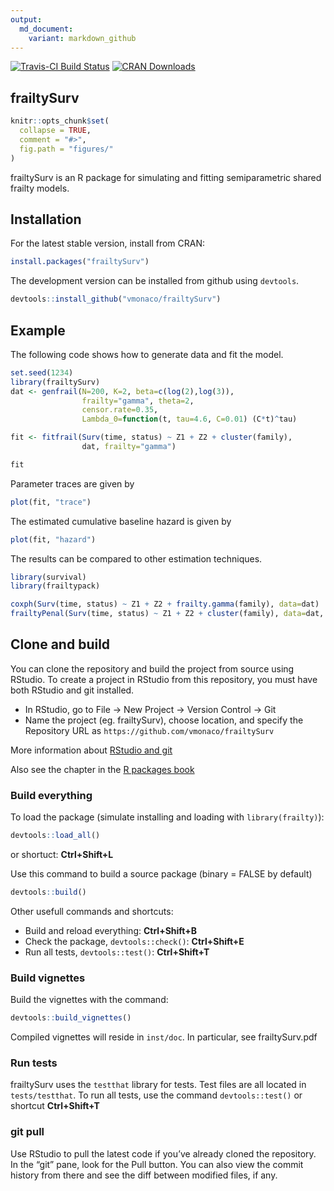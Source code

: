 ```yaml
---
output:
  md_document:
    variant: markdown_github
---
```


[![Travis-CI Build Status](https://travis-ci.org/vmonaco/frailtySurv.svg?branch=master)](https://travis-ci.org/vmonaco/frailtySurv)
[![CRAN Downloads](http://cranlogs.r-pkg.org/badges/frailtySurv)](http://cran.rstudio.com/web/packages/frailtySurv/index.html)

## frailtySurv

```r
knitr::opts_chunk$set(
  collapse = TRUE,
  comment = "#>",
  fig.path = "figures/"
)
```

frailtySurv is an R package for simulating and fitting semiparametric shared frailty models.

## Installation

For the latest stable version, install from CRAN:

```r
install.packages("frailtySurv")
```

The development version can be installed from github using `devtools`.

```r
devtools::install_github("vmonaco/frailtySurv")
```

## Example
The following code shows how to generate data and fit the model.
```r
set.seed(1234)
library(frailtySurv)
dat <- genfrail(N=200, K=2, beta=c(log(2),log(3)), 
                frailty="gamma", theta=2,
                censor.rate=0.35,
                Lambda_0=function(t, tau=4.6, C=0.01) (C*t)^tau)

fit <- fitfrail(Surv(time, status) ~ Z1 + Z2 + cluster(family), 
                dat, frailty="gamma")
```
```r
fit
```

Parameter traces are given by
```r
plot(fit, "trace")
```

The estimated cumulative baseline hazard is given by
```r
plot(fit, "hazard")
```

The results can be compared to other estimation techniques.
```r
library(survival)
library(frailtypack)
```
```r
coxph(Surv(time, status) ~ Z1 + Z2 + frailty.gamma(family), data=dat)
frailtyPenal(Surv(time, status) ~ Z1 + Z2 + cluster(family), data=dat, n.knots=10, kappa=2)
```

## Clone and build

You can clone the repository and build the project from source using RStudio. To create a project in RStudio from this repository, you must have both RStudio and git installed.

* In RStudio, go to File -> New Project -> Version Control -> Git
* Name the project (eg. frailtySurv), choose location, and specify the Repository URL as `https://github.com/vmonaco/frailtySurv`

More information about [RStudio and git](https://support.rstudio.com/hc/en-us/articles/200532077-Version-Control-with-Git-and-SVN)

Also see the chapter in the [R packages book](http://r-pkgs.had.co.nz/git.html)

### Build everything

To load the package (simulate installing and loading with `library(frailty)`):
```r
devtools::load_all()
```
or shortuct: **Ctrl+Shift+L**

Use this command to build a source package (binary = FALSE by default)
```r
devtools::build()
```

Other usefull commands and shortcuts:

- Build and reload everything: **Ctrl+Shift+B**
- Check the package, `devtools::check()`: **Ctrl+Shift+E**
- Run all tests, `devtools::test()`: **Ctrl+Shift+T**

### Build vignettes

Build the vignettes with the command:
```r
devtools::build_vignettes()
```

Compiled vignettes will reside in `inst/doc`. In particular, see frailtySurv.pdf

### Run tests

frailtySurv uses the `testthat` library for tests. Test files are all located in `tests/testthat`. To run all tests, use the command `devtools::test()` or shortcut **Ctrl+Shift+T**

### git pull

Use RStudio to pull the latest code if you've already cloned the repository. In the "git" pane, look for the Pull button. You can also view the commit history from there and see the diff between modified files, if any.